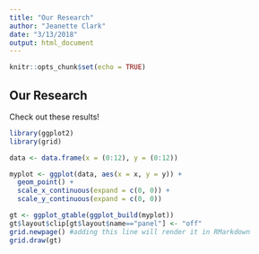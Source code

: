 ```yaml
---
title: "Our Research"
author: "Jeanette Clark"
date: "3/13/2018"
output: html_document
---
```


```r
knitr::opts_chunk$set(echo = TRUE)
```

## Our Research

Check out these results!

```r
library(ggplot2)
library(grid)

data <- data.frame(x = (0:12), y = (0:12))

myplot <- ggplot(data, aes(x = x, y = y)) +
  geom_point() + 
  scale_x_continuous(expand = c(0, 0)) + 
  scale_y_continuous(expand = c(0, 0))

gt <- ggplot_gtable(ggplot_build(myplot))
gt$layout$clip[gt$layout$name=="panel"] <- "off"
grid.newpage() #adding this line will render it in RMarkdown
grid.draw(gt)
```